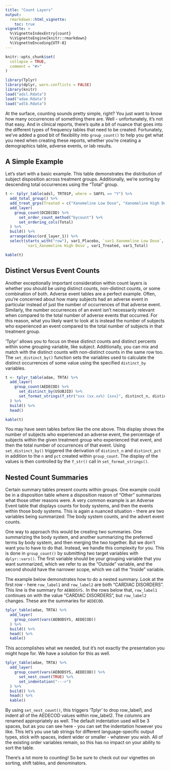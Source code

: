 ```yaml
---
title: "Count Layers"
output:
  rmarkdown::html_vignette:
    toc: true
vignette: >
  %\VignetteIndexEntry{count}
  %\VignetteEngine{knitr::rmarkdown}
  %\VignetteEncoding{UTF-8}
---
```


```r
knitr::opts_chunk$set(
  collapse = TRUE,
  comment = "#>"
)
```

```r
library(Tplyr)
library(dplyr, warn.conflicts = FALSE)
library(knitr)
load("adsl.Rdata")
load("adae.Rdata")
load("adlb.Rdata")
```

At the surface, counting sounds pretty simple, right? You just want to know how many occurrences of something there are. Well - unfortunately, it's not that easy. And in clinical reports, there's quite a bit of nuance that goes into the different types of frequency tables that need to be created. Fortunately, we’ve added a good bit of flexibility into `group_count()` to help you get what you need when creating these reports, whether you’re creating a demographics table, adverse events, or lab results.

## A Simple Example

Let's start with a basic example. This table demonstrates the distribution of subject disposition across treatment groups. Additionally, we're sorting by descending total occurrences using the "Total" group. 

```r
t <- tplyr_table(adsl, TRT01P, where = SAFFL == "Y") %>%
  add_total_group() %>%
  add_treat_grps(Treated = c("Xanomeline Low Dose", "Xanomeline High Dose")) %>%
  add_layer(
    group_count(DCDECOD) %>%
      set_order_count_method("bycount") %>%
      set_ordering_cols(Total)
  ) %>%
  build() %>%
  arrange(desc(ord_layer_1)) %>%
  select(starts_with("row"), var1_Placebo, `var1_Xanomeline Low Dose`,
         `var1_Xanomeline High Dose`, var1_Treated, var1_Total)

kable(t)
```

## Distinct Versus Event Counts

Another exceptionally important consideration within count layers is whether you should be using distinct counts, non-distinct counts, or some combination of both. Adverse event tables are a perfect example. Often, you're concerned about how many subjects had an adverse event in particular instead of just the number of occurrences of that adverse event. Similarly, the number occurrences of an event isn't necessarily relevant when compared to the total number of adverse events that occurred. For this reason, what you likely want to look at is instead the number of subjects who experienced an event compared to the total number of subjects in that treatment group. 

'Tplyr' allows you to focus on these distinct counts and distinct percents within some grouping variable, like subject. Additionally, you can mix and match with the distinct counts with non-distinct counts in the same row too. The `set_distinct_by()` function sets the variables used to calculate the distinct occurrences of some value using the specified `distinct_by` variables.

```r
t <- tplyr_table(adae, TRTA) %>%
  add_layer(
    group_count(AEDECOD) %>%
      set_distinct_by(USUBJID) %>%
      set_format_strings(f_str("xxx (xx.xx%) [xxx]", distinct_n, distinct_pct, n))
  ) %>%
  build() %>%
  head()

kable(t)
```

You may have seen tables before like the one above. This display shows the number of subjects who experienced an adverse event, the percentage of subjects within the given treatment group who experienced that event, and then the total number of occurrences of that event. Using `set_distinct_by()` triggered the derivation of `distinct_n` and `distinct_pct` in addition to the `n` and `pct` created within `group_count`. The display of the values is then controlled by the `f_str()` call in `set_format_strings()`.

## Nested Count Summaries

Certain summary tables present counts within groups. One example could be in a disposition table where a disposition reason of "Other" summarizes what those other reasons were. A very common example is an Adverse Event table that displays counts for body systems, and then the events within those body systems. This is again a nuanced situation - there are two variables being summarized: The body system counts, and the advert event counts.

One way to approach this would be creating two summaries. One summarizing the body system, and another summarizing the preferred terms by body system, and then merging the two together. But we don't want you to have to do that. Instead, we handle this complexity for you. This is done in `group_count()` by submitting two target variables with `dplyr::vars()`. The first variable should be your grouping variable that you want summarized, which we refer to as the "Outside" variable, and the second should have the narrower scope, which we call the "Inside" variable. 

The example below demonstrates how to do a nested summary. Look at the first row - here `row_label1` and `row_label2` are both "CARDIAC DISORDERS". This line is the summary for `AEBODSYS.` In the rows below that, `row_label1` continues on with the value "CARDIAC DISORDERS", but `row_label2` changes. These are the summaries for `AEDECOD`.

```r
tplyr_table(adae, TRTA) %>%
  add_layer(
    group_count(vars(AEBODSYS, AEDECOD))
  ) %>%
  build() %>%
  head() %>% 
  kable()
```

This accomplishes what we needed, but it's not exactly the presentation you might hope for. We have a solution for this as well.

```r
tplyr_table(adae, TRTA) %>%
  add_layer(
    group_count(vars(AEBODSYS, AEDECOD)) %>% 
      set_nest_count(TRUE) %>% 
      set_indentation("--->")
  ) %>%
  build() %>%
  head() %>% 
  kable()
```

By using `set_nest_count()`, this triggers 'Tplyr' to drop row_label1, and indent all of the AEDECOD values within row_label2. The columns are renamed appropriately as well. The default indentation used will be 3 spaces, but as you can see here - you can set the indentation however you like. This let's you use tab strings for different language-specific output types, stick with spaces, indent wider or smaller - whatever you wish. All of the existing order variables remain, so this has no impact on your ability to sort the table. 

There's a lot more to counting! So be sure to check out our vignettes on sorting, shift tables, and denominators.
